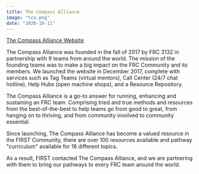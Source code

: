 ```yaml
---
title: The Compass Alliance
image: "tca.png"
date: "2020-10-11"
---
```


[The Compass Alliance Website](https://www.thecompassalliance.org)

The Compass Alliance was founded in the fall of 2017 by FRC 3132 in partnership with 9 teams from around the world. The mission of the founding teams was to make a big impact on the FRC Community and its members. We launched the website in December 2017, complete with services such as Tag Teams (virtual mentors), Call Center (24/7 chat hotline), Help Hubs (open machine shops), and a Resource Repository.

The Compass Alliance is a go-to answer for running, enhancing and sustaining an FRC team. Comprising tried and true methods and resources from the best-of-the-best to help teams go from good to great, from hanging on to thriving, and from community involved to community essential.

Since launching, The Compass Alliance has become a valued resource in the FIRST Community, there are over 100 resources available and pathway "curriculum" available for 16 different topics.

As a result, FIRST contacted The Compass Alliance, and we are partnering with them to bring our pathways to every FRC team around the world.
